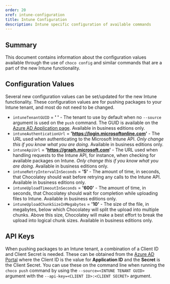 ```yaml
---
order: 20
xref: intune-configuration
title: Intune Configuration
description: Intune specific configuration of available commands
---
```


<IntuneNote />

## Summary

This document contains information about the configuration values available through the use of `choco config` and similar commands that are a part of the new Intune functionality.

## Configuration Values

Several new configuration values can be set/updated for the new Intune functionality. These configuration values are for pushing packages to your Intune tenant, and most do not need to be changed.

* `intuneTenantGUID` = **' '** - The tenant to use by default when no `--source` argument is used on the `push` command. The GUID is available on the [Azure AD Application page](https://aad.portal.azure.com/). Available in business editions only.
* `intuneAuthenticationUrl` = **'https://login.microsoftonline.com'** - The URL used when authenticating to the Microsoft Intune API. _Only change this if you know what you are doing_. Available in business editions only.
* `intuneApiUrl` = **'https://graph.microsoft.com'** - The URL used when handling requests to the Intune API, for instance, when checking for available packages on Intune.  _Only change this if you know what you are doing_. Available in business editions only.
* `intuneRetryIntervalInSeconds` = **'5'** - The amount of time, in seconds, that Chocolatey should wait before retrying any calls to the Intune API. Available in business editions only.
* `intuneUploadTimeoutInSeconds` = **'600'** - The amount of time, in seconds, that Chocolatey should wait for completion while uploading files to Intune. Available in business editions only.
* `intuneUploadChunkSizeInMegabytes` = **'10'** - The size of the file, in megabytes, below which Chocolatey will split the upload into multiple chunks. Above this size, Chocolatey will make a best effort to break the upload into logical chunk sizes. Available in business editions only.

## API Keys

When pushing packages to an Intune tenant, a combination of a Client ID and Client Secret is needed. These can be obtained from the [Azure AD Portal](https://aad.portal.azure.com/) where the Client ID is the value for **Application ID** and the **Secret** is the Client Secret. You can use these on the command line when running the `choco push` command by using the `--source=<INTUNE TENANT GUID>` argument with the `--api-key=<CLIENT ID>:<CLIENT SECRET>` argument.
